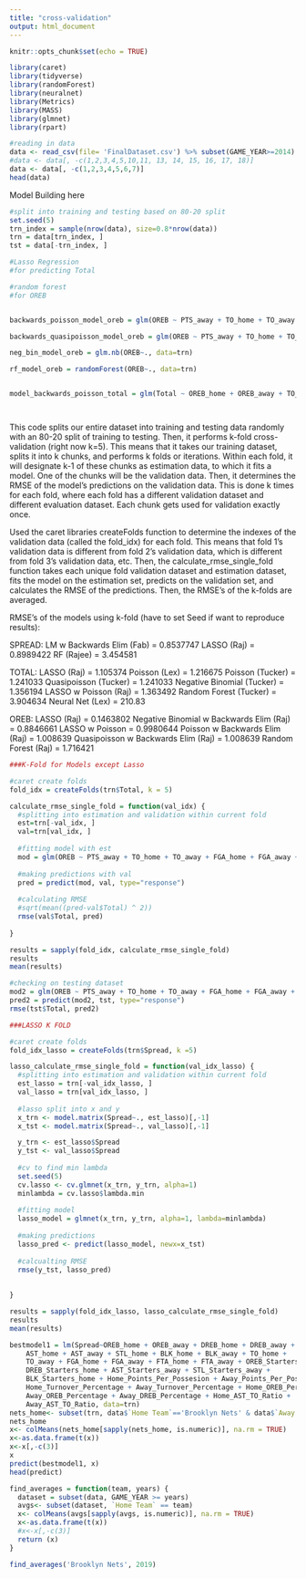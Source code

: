 ```yaml
---
title: "cross-validation"
output: html_document
---
```


```r
knitr::opts_chunk$set(echo = TRUE)
```


```r
library(caret)
library(tidyverse)
library(randomForest)
library(neuralnet)
library(Metrics)
library(MASS)
library(glmnet)
library(rpart)
```

```r
#reading in data
data <- read_csv(file= 'FinalDataset.csv') %>% subset(GAME_YEAR>=2014)
#data <- data[, -c(1,2,3,4,5,10,11, 13, 14, 15, 16, 17, 18)]
data <- data[, -c(1,2,3,4,5,6,7)]
head(data)

```
Model Building here
```r

#split into training and testing based on 80-20 split
set.seed(5)
trn_index = sample(nrow(data), size=0.8*nrow(data))
trn = data[trn_index, ]
tst = data[-trn_index, ]
```

```r
#Lasso Regression
#for predicting Total

```

```r
#random forest
#for OREB

```


```r

```


```r

backwards_poisson_model_oreb = glm(OREB ~ PTS_away + TO_home + TO_away + FGA_home + FGA_away + FTA_home + FTA_away + Home_Possesions + Away_Possesions + Home_Points_Per_Possesion + Home_OREB_Percentage + Away_OREB_Percentage + Away_DREB_Percentage, data=trn_model, family= "poisson")

backwards_quasipoisson_model_oreb = glm(OREB ~ PTS_away + TO_home + TO_away + FGA_home + FGA_away + FTA_home + FTA_away + Home_Possesions + Away_Possesions + Home_Points_Per_Possesion + Home_OREB_Percentage + Away_OREB_Percentage + Away_DREB_Percentage, data=trn_model, family= "quasipoisson")

neg_bin_model_oreb = glm.nb(OREB~., data=trn)

rf_model_oreb = randomForest(OREB~., data=trn)


model_backwards_poisson_total = glm(Total ~ OREB_home + OREB_away + TO_home + TO_away + FGA_home + FGA_away + FTA_home + FTA_away + Home_Points_Per_Possesion + Away_Points_Per_Possesion, data=trn_model, family="poisson")




```



This code splits our entire dataset into training and testing data randomly with an 80-20 split of training to testing. Then, it performs k-fold cross-validation (right now k=5). This means that it takes our training dataset, splits it into k chunks, and performs k folds or iterations. Within each fold, it will designate k-1 of these chunks as estimation data, to which it fits a model. One of the chunks will be the validation data. Then, it determines the RMSE of the model's predictions on the validation data. This is done k times for each fold, where each fold has a different validation dataset and different evaluation dataset. Each chunk gets used for validation exactly once. 

Used the caret libraries createFolds function to determine the indexes of the validation data (called the fold_idx) for each fold. This means that fold 1's validation data is different from fold 2's validation data, which is different from fold 3's validation data, etc. Then, the calculate_rmse_single_fold function takes each unique fold validation dataset and estimation dataset, fits the model on the estimation set, predicts on the validation set, and calculates the RMSE of the predictions. Then, the RMSE's of the k-folds are averaged. 


RMSE's of the models using k-fold (have to set Seed if want to reproduce results):

SPREAD:
LM w Backwards Elim (Fab) = 0.8537747
LASSO (Raj) = 0.8989422
RF (Rajee) = 3.454581

TOTAL:
LASSO (Raj) = 1.105374
Poisson (Lex) = 1.216675
Poisson (Tucker) = 1.241033 
Quasipoisson (Tucker) = 1.241033
Negative Binomial (Tucker) = 1.356194
LASSO w Poisson (Raj) = 1.363492
Random Forest (Tucker) = 3.904634
Neural Net (Lex) = 210.83

OREB:
LASSO (Raj) = 0.1463802
Negative Binomial w Backwards Elim (Raj) = 0.8846661
LASSO w Poisson = 0.9980644
Poisson w Backwards Elim (Raj) = 1.008639
Quasipoisson w Backwards Elim (Raj) = 1.008639
Random Forest (Raj) = 1.716421


```r
###K-Fold for Models except Lasso

#caret create folds
fold_idx = createFolds(trn$Total, k = 5)

calculate_rmse_single_fold = function(val_idx) {
  #splitting into estimation and validation within current fold
  est=trn[-val_idx, ]
  val=trn[val_idx, ]
  
  #fitting model with est
  mod = glm(OREB ~ PTS_away + TO_home + TO_away + FGA_home + FGA_away + FTA_home + FTA_away + Home_Possesions + Away_Possesions + Home_Points_Per_Possesion + Home_OREB_Percentage + Away_OREB_Percentage + Away_DREB_Percentage, data=est, family= "poisson")
  
  #making predictions with val
  pred = predict(mod, val, type="response")
  
  #calculating RMSE
  #sqrt(mean((pred-val$Total) ^ 2))
  rmse(val$Total, pred)
  
}

results = sapply(fold_idx, calculate_rmse_single_fold)
results
mean(results)

#checking on testing dataset
mod2 = glm(OREB ~ PTS_away + TO_home + TO_away + FGA_home + FGA_away + FTA_home + FTA_away + Home_Possesions + Away_Possesions + Home_Points_Per_Possesion + Home_OREB_Percentage + Away_OREB_Percentage + Away_DREB_Percentage, data=trn, family= "poisson")
pred2 = predict(mod2, tst, type="response")
rmse(tst$Total, pred2)


```

```r
###LASSO K FOLD

#caret create folds
fold_idx_lasso = createFolds(trn$Spread, k =5)

lasso_calculate_rmse_single_fold = function(val_idx_lasso) {
  #splitting into estimation and validation within current fold
  est_lasso = trn[-val_idx_lasso, ]
  val_lasso = trn[val_idx_lasso, ]
  
  #lasso split into x and y
  x_trn <- model.matrix(Spread~., est_lasso)[,-1]
  x_tst <- model.matrix(Spread~., val_lasso)[,-1]

  y_trn <- est_lasso$Spread
  y_tst <- val_lasso$Spread
  
  #cv to find min lambda
  set.seed(5)
  cv.lasso <- cv.glmnet(x_trn, y_trn, alpha=1)
  minlambda = cv.lasso$lambda.min
  
  #fitting model
  lasso_model = glmnet(x_trn, y_trn, alpha=1, lambda=minlambda)
  
  #making predictions
  lasso_pred <- predict(lasso_model, newx=x_tst)
  
  #calcualting RMSE
  rmse(y_tst, lasso_pred)
  
  
}

results = sapply(fold_idx_lasso, lasso_calculate_rmse_single_fold)
results
mean(results)
```

```r

bestmodel1 = lm(Spread~OREB_home + OREB_away + DREB_home + DREB_away + 
    AST_home + AST_away + STL_home + BLK_home + BLK_away + TO_home + 
    TO_away + FGA_home + FGA_away + FTA_home + FTA_away + OREB_Starters_home + 
    DREB_Starters_home + AST_Starters_away + STL_Starters_away + 
    BLK_Starters_home + Home_Points_Per_Possesion + Away_Points_Per_Possesion + 
    Home_Turnover_Percentage + Away_Turnover_Percentage + Home_OREB_Percentage + 
    Away_OREB_Percentage + Away_DREB_Percentage + Home_AST_TO_Ratio + 
    Away_AST_TO_Ratio, data=trn)
nets_home<- subset(trn, data$`Home Team`=='Brooklyn Nets' & data$`Away Team` == 'Los Angeles Lakers')
nets_home
x<- colMeans(nets_home[sapply(nets_home, is.numeric)], na.rm = TRUE)
x<-as.data.frame(t(x))
x<-x[,-c(3)]
x
predict(bestmodel1, x)
head(predict)

find_averages = function(team, years) {
  dataset = subset(data, GAME_YEAR >= years)
  avgs<- subset(dataset, `Home Team` == team)
  x<- colMeans(avgs[sapply(avgs, is.numeric)], na.rm = TRUE)
  x<-as.data.frame(t(x))
  #x<-x[,-c(3)]
  return (x)
}

find_averages('Brooklyn Nets', 2019)

```